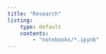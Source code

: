 ```yaml
---
title: "Research"
listing:
    type: default
    contents:
        - "notebooks/*.ipynb"
---
```

<!--
    # this is a listing page
    # referece: https://quarto.org/docs/websites/website-listings.html#listing-contents
-->
